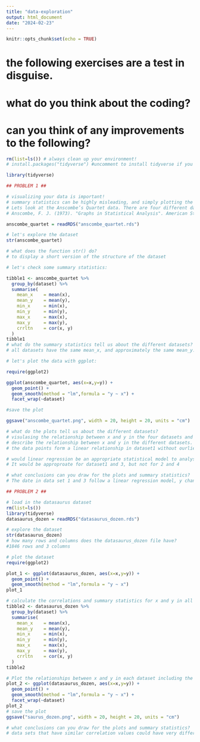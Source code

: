 ```yaml
---
title: "data-exploration"
output: html_document
date: "2024-02-23"
---
```


```r
knitr::opts_chunk$set(echo = TRUE)
```

# the following exercises are a test in disguise. 
# what do you think about the coding? 
# can you think of any improvements to the following?
```r
rm(list=ls()) # always clean up your environment! 
# install.packages("tidyverse") #uncomment to install tidyverse if you haven't already

library(tidyverse)
```

```r
## PROBLEM 1 ##

# visualizing your data is important!
# summary statistics can be highly misleading, and simply plotting the data can reveal a lot more!
# Lets look at the Anscombe’s Quartet data. There are four different data sets.
# Anscombe, F. J. (1973). "Graphs in Statistical Analysis". American Statistician. 27 (1): 17–21. doi:10.1080/00031305.1973.10478966. JSTOR 2682899.

anscombe_quartet = readRDS("anscombe_quartet.rds")

# let's explore the dataset 
str(anscombe_quartet)

# what does the function str() do? 
# to display a short version of the structure of the dataset
```

```r
# let's check some summary statistics:

tibble1 <- anscombe_quartet %>% 
  group_by(dataset) %>% 
  summarise(
    mean_x    = mean(x),
    mean_y    = mean(y),
    min_x     = min(x),
    min_y     = min(y),
    max_x     = max(x),
    max_y     = max(y),
    crrltn    = cor(x, y)
  )
tibble1
# what do the summary statistics tell us about the different datasets? 
# all datasets have the same mean_x, and approximately the same mean_y. data 1 to 3 have the same range on x axis, data 4 has a larger range on the x axis. All data sets have similar correlation values.
```

```r
# let's plot the data with ggplot:

require(ggplot2)

ggplot(anscombe_quartet, aes(x=x,y=y)) +
  geom_point() + 
  geom_smooth(method = "lm",formula = "y ~ x") +
  facet_wrap(~dataset)

#save the plot

ggsave("anscombe_quartet.png", width = 20, height = 20, units = "cm")

# what do the plots tell us about the different datasets? 
# visulasing the relationship between x and y in the four datasets and how well do the data points fit in a linear model.
# describe the relationship between x and y in the different datasets. 
# the data points form a linear relationship in dataset1 without ourliers. the datapoints in dataset2 better fit a quadratic relationship rather than linear. Most data in dataset3 fit well with the linear model but with one outlier. In dataset4, although there is a regression line, most changes along the y axis are not dependent on changes along the x axis.

# would linear regression be an appropriate statistical model to analyse the x-y relationship in each dataset?
# It would be approproate for dataset1 and 3, but not for 2 and 4

# what conclusions can you draw for the plots and summary statistics? 
# The date in data set 1 and 3 follow a linear regression model, y changes porportionally according to the changes in x. Data in dataset2 does not follow the linear model and a quadratic model may be needed to explore the relationship. Much more observations are needed for dataset4 to confirm the regression model. Visually different graph can have simialr correlation values.
```

```r
## PROBLEM 2 ##

# load in the datasaurus dataset
rm(list=ls())
library(tidyverse)
datasaurus_dozen = readRDS("datasaurus_dozen.rds")
```

```r
# explore the dataset 
str(datasaurus_dozen) 
# how many rows and columns does the datasaurus_dozen file have? 
#1846 rows and 3 columns
```

```r
# plot the dataset 
require(ggplot2) 

plot_1 <- ggplot(datasaurus_dozen, aes(x=x,y=y)) +
  geom_point() + 
  geom_smooth(method = "lm",formula = "y ~ x")
plot_1
```

```r
# calculate the correlations and summary statistics for x and y in all datasets: 
tibble2 <- datasaurus_dozen %>% 
  group_by(dataset) %>% 
  summarise(
    mean_x    = mean(x),
    mean_y    = mean(y),
    min_x     = min(x),
    min_y     = min(y),
    max_x     = max(x),
    max_y     = max(y),
    crrltn    = cor(x, y)
  )
tibble2
```

```r
# Plot the relationships between x and y in each dataset including the line of best fit.
plot_2 <- ggplot(datasaurus_dozen, aes(x=x,y=y)) +
  geom_point() + 
  geom_smooth(method = "lm",formula = "y ~ x") +
  facet_wrap(~dataset)
plot_2
# save the plot 
ggsave("saurus_dozen.png", width = 20, height = 20, units = "cm")

# what conclusions can you draw for the plots and summary statistics? 
# data sets that have similar correlation values could have very different distribution of data points.
```

